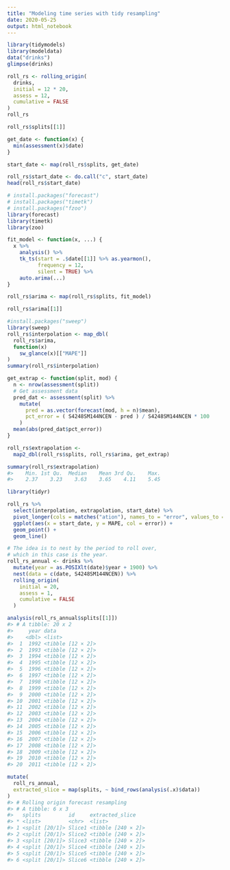 ```yaml
---
title: "Modeling time series with tidy resampling"
date: 2020-05-25
output: html_notebook
---
```



```r
library(tidymodels)
library(modeldata)
data("drinks")
glimpse(drinks)
```

```r
roll_rs <- rolling_origin(
  drinks,
  initial = 12 * 20,
  assess = 12,
  cumulative = FALSE
)
roll_rs
```

```r
roll_rs$splits[[1]]
```

```r
get_date <- function(x) {
  min(assessment(x)$date)
}
```

```r
start_date <- map(roll_rs$splits, get_date)

roll_rs$start_date <- do.call("c", start_date)
head(roll_rs$start_date)
```

```r
# install.packages("forecast")
# install.packages("timetk")
# install.packages("fzoo")
library(forecast)
library(timetk)
library(zoo)

fit_model <- function(x, ...) {
  x %>% 
    analysis() %>% 
    tk_ts(start = .$date[[1]] %>% as.yearmon(),
          frequency = 12,
          silent = TRUE) %>% 
    auto.arima(...)
}
```

```r
roll_rs$arima <- map(roll_rs$splits, fit_model)

roll_rs$arima[[1]]
```

```r
#install.packages("sweep")
library(sweep)
roll_rs$interpolation <- map_dbl(
  roll_rs$arima,
  function(x)
    sw_glance(x)[["MAPE"]]
)
summary(roll_rs$interpolation)
```


```r
get_extrap <- function(split, mod) {
  n <- nrow(assessment(split))
  # Get assessment data
  pred_dat <- assessment(split) %>%
    mutate(
      pred = as.vector(forecast(mod, h = n)$mean),
      pct_error = ( S4248SM144NCEN - pred ) / S4248SM144NCEN * 100
    )
  mean(abs(pred_dat$pct_error))
}

roll_rs$extrapolation <- 
  map2_dbl(roll_rs$splits, roll_rs$arima, get_extrap)

summary(roll_rs$extrapolation)
#>    Min. 1st Qu.  Median    Mean 3rd Qu.    Max. 
#>    2.37    3.23    3.63    3.65    4.11    5.45

```


```r
library(tidyr)

roll_rs %>%
  select(interpolation, extrapolation, start_date) %>%
  pivot_longer(cols = matches("ation"), names_to = "error", values_to = "MAPE") %>%
  ggplot(aes(x = start_date, y = MAPE, col = error)) + 
  geom_point() + 
  geom_line()

```

```r
# The idea is to nest by the period to roll over,
# which in this case is the year.
roll_rs_annual <- drinks %>%
  mutate(year = as.POSIXlt(date)$year + 1900) %>%
  nest(data = c(date, S4248SM144NCEN)) %>%
  rolling_origin(
    initial = 20, 
    assess = 1, 
    cumulative = FALSE
  )

analysis(roll_rs_annual$splits[[1]])
#> # A tibble: 20 x 2
#>     year data             
#>    <dbl> <list>           
#>  1  1992 <tibble [12 × 2]>
#>  2  1993 <tibble [12 × 2]>
#>  3  1994 <tibble [12 × 2]>
#>  4  1995 <tibble [12 × 2]>
#>  5  1996 <tibble [12 × 2]>
#>  6  1997 <tibble [12 × 2]>
#>  7  1998 <tibble [12 × 2]>
#>  8  1999 <tibble [12 × 2]>
#>  9  2000 <tibble [12 × 2]>
#> 10  2001 <tibble [12 × 2]>
#> 11  2002 <tibble [12 × 2]>
#> 12  2003 <tibble [12 × 2]>
#> 13  2004 <tibble [12 × 2]>
#> 14  2005 <tibble [12 × 2]>
#> 15  2006 <tibble [12 × 2]>
#> 16  2007 <tibble [12 × 2]>
#> 17  2008 <tibble [12 × 2]>
#> 18  2009 <tibble [12 × 2]>
#> 19  2010 <tibble [12 × 2]>
#> 20  2011 <tibble [12 × 2]>

```

```r
mutate(
  roll_rs_annual,
  extracted_slice = map(splits, ~ bind_rows(analysis(.x)$data))
)
#> # Rolling origin forecast resampling 
#> # A tibble: 6 x 3
#>   splits         id     extracted_slice   
#> * <list>         <chr>  <list>            
#> 1 <split [20/1]> Slice1 <tibble [240 × 2]>
#> 2 <split [20/1]> Slice2 <tibble [240 × 2]>
#> 3 <split [20/1]> Slice3 <tibble [240 × 2]>
#> 4 <split [20/1]> Slice4 <tibble [240 × 2]>
#> 5 <split [20/1]> Slice5 <tibble [240 × 2]>
#> 6 <split [20/1]> Slice6 <tibble [240 × 2]>

```
































